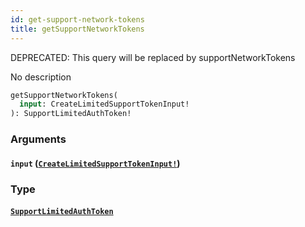 ```yaml
---
id: get-support-network-tokens
title: getSupportNetworkTokens
---
```


<span class="badge badge--warning">DEPRECATED: This query will be replaced by supportNetworkTokens</span>

No description

```graphql
getSupportNetworkTokens(
  input: CreateLimitedSupportTokenInput!
): SupportLimitedAuthToken!

```

### Arguments

#### `input` ([`CreateLimitedSupportTokenInput!`](/docs/graphql/inputs/create-limited-support-token-input))

### Type

#### [`SupportLimitedAuthToken`](/docs/graphql/objects/support-limited-auth-token)
